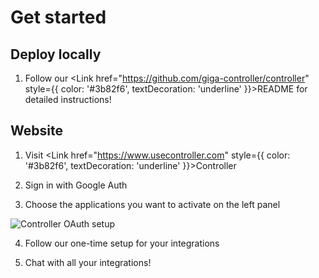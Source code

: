 
# Get started

## Deploy locally

1. Follow our <Link href="https://github.com/giga-controller/controller" style={{ color: '#3b82f6', textDecoration: 'underline' }}>README</Link> for detailed instructions!

## Website

1. Visit <Link href="https://www.usecontroller.com" style={{ color: '#3b82f6', textDecoration: 'underline' }}>Controller</Link>

2. Sign in with Google Auth

3. Choose the applications you want to activate on the left panel

<Image src="/panel.png" alt="Controller OAuth setup" width={200} height={50} />

4. Follow our one-time setup for your integrations

5. Chat with all your integrations!
